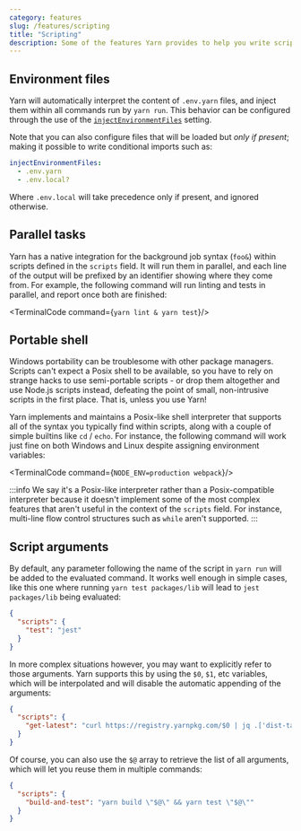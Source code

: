```yaml
---
category: features
slug: /features/scripting
title: "Scripting"
description: Some of the features Yarn provides to help you write scripts.
---
```



## Environment files

Yarn will automatically interpret the content of `.env.yarn` files, and inject them within all commands run by `yarn run`. This behavior can be configured through the use of the [`injectEnvironmentFiles`](/configuration/yarnrc#injectEnvironmentFiles) setting.

Note that you can also configure files that will be loaded but *only if present*; making it possible to write conditional imports such as:

```yaml
injectEnvironmentFiles:
  - .env.yarn
  - .env.local?
```

Where `.env.local` will take precedence only if present, and ignored otherwise.

## Parallel tasks

Yarn has a native integration for the background job syntax (`foo&`) within scripts defined in the `scripts` field. It will run them in parallel, and each line of the output will be prefixed by an identifier showing where they come from. For example, the following command will run linting and tests in parallel, and report once both are finished:

<TerminalCode command={`yarn lint & yarn test`}/>

## Portable shell

Windows portability can be troublesome with other package managers. Scripts can't expect a Posix shell to be available, so you have to rely on strange hacks to use semi-portable scripts - or drop them altogether and use Node.js scripts instead, defeating the point of small, non-intrusive scripts in the first place. That is, unless you use Yarn!

Yarn implements and maintains a Posix-like shell interpreter that supports all of the syntax you typically find within scripts, along with a couple of simple builtins like `cd` / `echo`. For instance, the following command will work just fine on both Windows and Linux despite assigning environment variables:

<TerminalCode command={`NODE_ENV=production webpack`}/>

:::info
We say it's a Posix-like interpreter rather than a Posix-compatible interpreter because it doesn't implement some of the most complex features that aren't useful in the context of the `scripts` field. For instance, multi-line flow control structures such as `while` aren't supported.
:::

## Script arguments

By default, any parameter following the name of the script in `yarn run` will be added to the evaluated command. It works well enough in simple cases, like this one where running `yarn test packages/lib` will lead to `jest packages/lib` being evaluated:

```json
{
  "scripts": {
    "test": "jest"
  }
}
```

In more complex situations however, you may want to explicitly refer to those arguments. Yarn supports this by using the `$0`, `$1`, etc variables, which will be interpolated and will disable the automatic appending of the arguments:

```json
{
  "scripts": {
    "get-latest": "curl https://registry.yarnpkg.com/$0 | jq .['dist-tags'].latest"
  }
}
```

Of course, you can also use the `$@` array to retrieve the list of all arguments, which will let you reuse them in multiple commands:

```json
{
  "scripts": {
    "build-and-test": "yarn build \"$@\" && yarn test \"$@\""
  }
}
```
